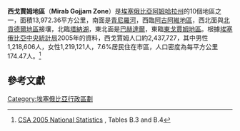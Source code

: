 '''西戈賈姆地區'''（'''Mirab Gojjam Zone'''）是[[埃塞俄比亞|埃塞俄比亞]][[阿姆哈拉州|阿姆哈拉州]]的10個地區之一，面積13,972.36平方公里，南面是[[青尼羅河|青尼羅河]]，西臨[[阿古阿維地區|阿古阿維地區]]，西北面與[[北貢德爾地區|北貢德爾地區]]接壤，北臨[[塔納湖|塔納湖]]，東北面是[[巴赫達爾|巴赫達爾]]，東臨[[東戈賈姆地區|東戈賈姆地區]]。根據[[埃塞俄比亞中央統計局|埃塞俄比亞中央統計局]]2005年的資料，西戈賈姆人口約2,437,727，其中男性1,218,606人，女性1,219,121人，7.6%居民住在市區，人口密度為每平方公里174.47人。<ref>[http://www.csa.gov.et/surveys/National%20statistics/national%20statistics%202005/Population.pdf CSA 2005 National Statistics] {{Wayback|url=http://www.csa.gov.et/surveys/National%20statistics/national%20statistics%202005/Population.pdf |date=20091113212038 }}, Tables B.3 and B.4</ref>

==參考文獻==
{{Reflist}}

{{Amhara divisions}}
[[Category:埃塞俄比亞行政區劃|Category:埃塞俄比亞行政區劃]]

{{Ethiopia-stub}}
